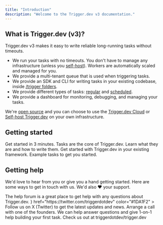 ```yaml
---
title: "Introduction"
description: "Welcome to the Trigger.dev v3 documentation."
---
```


## What is Trigger.dev (v3)?

Trigger.dev v3 makes it easy to write reliable long-running tasks without timeouts.

- We run your tasks with no timeouts. You don't have to manage any infrastructure (unless you [self-host](/open-source-self-hosting)). Workers are automatically scaled and managed for you.
- We provide a multi-tenant queue that is used when triggering tasks.
- We provide an SDK and CLI for writing tasks in your existing codebase, inside [/trigger folders](/config/config-file).
- We provide different types of tasks: [regular](/tasks-regular) and [scheduled](/tasks/scheduled).
- We provide a dashboard for monitoring, debugging, and managing your tasks.

We're [open source](https://github.com/triggerdotdev/trigger.dev) and you can choose to use the [Trigger.dev Cloud](https://cloud.trigger.dev) or [Self-host Trigger.dev](/open-source-self-hosting) on your own infrastructure.

## Getting started

<CardGroup>
  <Card title="Quick start guide" icon="person-running-fast" href="/quick-start">
    Get started in 3 minutes.
  </Card>
  <Card title="Writing tasks" icon="wand-magic-sparkles" href="/tasks/overview">
    Tasks are the core of Trigger.dev. Learn what they are and how to write them.
  </Card>
  <Card title="Framework guides" icon="wand-magic-sparkles" href="/guides/frameworks/introduction">
    Get started with Trigger.dev in your existing framework.
  </Card>
  <Card title="Example tasks" icon="wand-magic-sparkles" href="/guides/examples/intro">
    Example tasks to get you started.
  </Card>
</CardGroup>

## Getting help

We'd love to hear from you or give you a hand getting started. Here are some ways to get in touch with us. We'd also ❤️ your support.

<CardGroup>
  <Card
    title="Join our Discord server"
    icon="discord"
    href="https://discord.gg/kA47vcd8P6"
    color="#5865F2"
  >
    The help forum is a great place to get help with any questions about Trigger.dev.
  </Card>
  <Card
    title="Follow us on X (Twitter)"
    icon={
      <svg xmlns="http://www.w3.org/2000/svg" height="20" viewBox="0 0 512 512">
        <path d="M389.2 48h70.6L305.6 224.2 487 464H345L233.7 318.6 106.5 464H35.8L200.7 275.5 26.8 48H172.4L272.9 180.9 389.2 48zM364.4 421.8h39.1L151.1 88h-42L364.4 421.8z" />
      </svg>
    }
    href="https://twitter.com/triggerdotdev"
    color="#1DA1F2"
  >
    Follow us on X (Twitter) to get the latest updates and news.
  </Card>
  <Card
    title="Schedule a call"
    icon="phone"
    iconType="solid"
    href="https://cal.com/team/triggerdotdev/founders-call"
  >
    Arrange a call with one of the founders. We can help answer questions and give 1-on-1 help
    building your first task.
  </Card>
  <Card
    title="Give us a star on GitHub"
    icon="star"
    iconType="solid"
    href="https://github.com/triggerdotdev/trigger.dev"
    color="#fbbf24"
  >
    Check us out at triggerdotdev/trigger.dev
  </Card>
</CardGroup>
